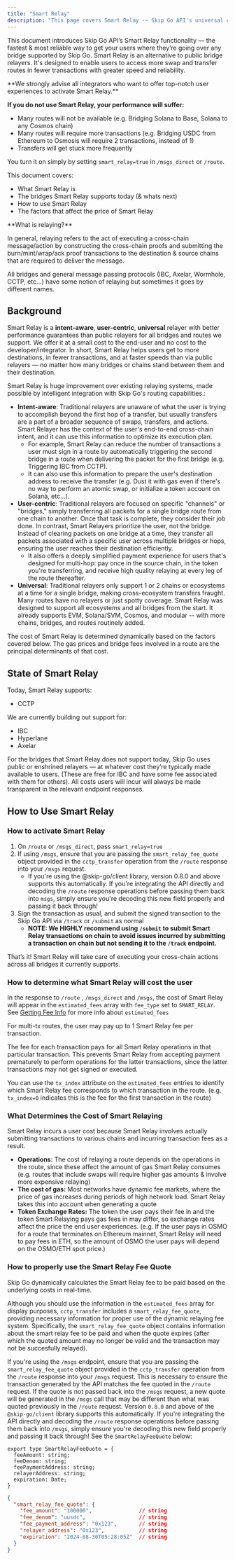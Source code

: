 ```yaml
---
title: "Smart Relay"
description: "This page covers Smart Relay -- Skip Go API's universal cross-chain data & token delivery service"
---
```


This document introduces Skip Go API’s Smart Relay functionality — the fastest & most reliable way to get your users where they’re going over any bridge supported by Skip Go. Smart Relay is an alternative to public bridge relayers. It's designed to enable users to access more swap and transfer routes in fewer transactions with greater speed and reliability.


 <Warning>
 **We strongly advise all integrators who want to offer top-notch user experiences to activate Smart Relay.**
 
 **If you do not use Smart Relay, your performance will suffer:** 
 
 * Many routes will not be available (e.g. Bridging Solana to Base, Solana to any Cosmos chain)
 * Many routes will require more transactions (e.g. Bridging USDC from Ethereum to Osmosis will require 2 transactions, instead of 1)
 * Transfers will get stuck more frequently
 
 You turn it on simply by setting `smart_relay=true` in `/msgs_direct` or `/route`.
</Warning>

This document covers: 

* What Smart Relay is
* The bridges Smart Relay supports today (& whats next)
* How to use Smart Relay
* The factors that affect the price of Smart Relay


 <Info>
 **What is relaying?**
 
 In general, relaying refers to the act of executing a cross-chain message/action by constructing the cross-chain proofs and submitting the burn/mint/wrap/ack proof transactions to the destination & source chains that are required to deliver the message.
 
 All bridges and general message passing protocols (IBC, Axelar, Wormhole, CCTP, etc…) have some notion of relaying but sometimes it goes by different names.
</Info>

## Background

Smart Relay is a **intent-aware**, **user-centric**, **universal** relayer with better performance guarantees than public relayers for all bridges and routes we support. We offer it at a small cost to the end-user and no cost to the developer/integrator. In short, Smart Relay helps users get to more destinations, in fewer transactions, and at faster speeds than via public relayers — no matter how many bridges or chains stand between them and their destination. 

Smart Relay is huge improvement over existing relaying systems, made possible by intelligent integration with Skip Go's routing capabilities.: 

* **Intent-aware**: Traditional relayers are unaware of what the user is trying to accomplish beyond the first hop of a transfer, but usually transfers are a part of a broader sequence of swaps, transfers, and actions. Smart Relayer has the context of the user's end-to-end cross-chain intent, and it can use this information to optimize its execution plan.  
   * For example, Smart Relay can reduce the number of transactions a user must sign in a route by automatically triggering the second bridge in a route when delivering the packet for the first bridge (e.g. Triggering IBC from CCTP).  
   * It can also use this information to prepare the user's destination address to receive the transfer (e.g. Dust it with gas even if there's no way to perform an atomic swap, or initialize a token account on Solana, etc...).
* **User-centric**: Traditional relayers are focused on specific "channels" or "bridges," simply transferring all packets for a single bridge route from one chain to another. Once that task is complete, they consider their job done. In contrast, Smart Relayers prioritize the user, not the bridge. Instead of clearing packets on one bridge at a time, they transfer all packets associated with a specific user across multiple bridges or hops, ensuring the user reaches their destination efficiently.
   * It also offers a deeply simplified payment experience for users that's designed for multi-hop: pay once in the source chain, in the token you're transferring, and receive high quality relaying at every leg of the route thereafter.
* **Universal**: Traditional relayers only support 1 or 2 chains or ecosystems at a time for a single bridge, making cross-ecosystem transfers fraught. Many routes have no relayers or just spotty coverage. Smart Relay was designed to support all ecosystems and all bridges from the start. It already supports EVM, Solana/SVM, Cosmos, and modular -- with more chains, bridges, and routes routinely added.

The cost of Smart Relay is determined dynamically based on the factors covered below. The gas prices and bridge fees involved in a route are the principal determinants of that cost.

## State of Smart Relay

Today, Smart Relay supports: 

* CCTP

We are currently building out support for: 

* IBC
* Hyperlane
* Axelar

For the bridges that Smart Relay does not support today, Skip Go uses public or enshrined relayers — at whatever cost they’re typically made available to users. (These are free for IBC and have some fee associated with them for others). All costs users will incur will always be made transparent in the relevant endpoint responses.

## How to Use Smart Relay

### How to activate Smart Relay

1. On `/route` or `/msgs_direct`, pass `smart_relay=true`
2. If using `/msgs`, ensure that you are passing the `smart_relay_fee_quote` object provided in the `cctp_transfer` operation from the `/route` response into your `/msgs` request. 
   - If you're using the @skip-go/client library, version 0.8.0 and above supports this automatically. If you're integrating the API directly and decoding the `/route` response operations before passing them back into `msgs`, simply ensure you're decoding this new field properly and passing it back through!
3. Sign the transaction as usual, and submit the signed transaction to the Skip Go API via `/track` or `/submit` as normal  
   - **NOTE: We HIGHLY recommend using `/submit` to submit Smart Relay transactions on chain to avoid issues incurred by submitting a transaction on chain but not sending it to the `/track` endpoint.**

That’s it! Smart Relay will take care of executing your cross-chain actions across all bridges it currently supports.

### How to determine what Smart Relay will cost the user

In the response to `/route` , `/msgs_direct` and `/msgs`, the cost of Smart Relay will appear in the `estimated_fees` array with `fee_type` set to `SMART_RELAY`. See [Getting Fee Info](./fee-info) for more info about `estimated_fees`

For multi-tx routes, the user may pay up to 1 Smart Relay fee per transaction. 

The fee for each transaction pays for all Smart Relay operations in that particular transaction. This prevents Smart Relay from accepting payment prematurely to perform operations for the latter transactions, since the latter transactions may not get signed or executed. 

You can use the `tx_index` attribute on the `estimated_fees` entries to identify which Smart Relay fee corresponds to which transaction in the route. (e.g. `tx_index=0` indicates this is the fee for the first transaction in the route)

### What Determines the Cost of Smart Relaying

Smart Relay incurs a user cost because Smart Relay involves actually submitting transactions to various chains and incurring transaction fees as a result. 

* **Operations**: The cost of relaying a route depends on the operations in the route, since these affect the amount of gas Smart Relay consumes (e.g. routes that include swaps will require higher gas amounts & involve more expensive relaying)
* **The cost of gas:** Most networks have dynamic fee markets, where the price of gas increases during periods of high network load. Smart Relay takes this into account when generating a quote
* **Token Exchange Rates:** The token the user pays their fee in and the token Smart Relaying pays gas fees in may differ, so exchange rates affect the price the end user experiences. (e.g. If the user pays in OSMO for a route that terminates on Ethereum mainnet, Smart Relay will need to pay fees in ETH, so the amount of OSMO the user pays will depend on the OSMO/ETH spot price.)

### How to properly use the Smart Relay Fee Quote

Skip Go dynamically calculates the Smart Relay fee to be paid based on the underlying costs in real-time. 

Although you should use the information in the `estimated_fees` array for display purposes, `cctp_transfer` includes a `smart_relay_fee_quote`, providing necessary information for proper use of the dynamic relaying fee system. Specifically, the `smart_relay_fee_quote` object contains information about the smart relay fee to be paid and when the quote expires (after which the quoted amount may no longer be valid and the transaction may not be succesfully relayed). 

If you're using the `/msgs` endpoint, ensure that you are passing the `smart_relay_fee_quote` object provided in the `cctp_transfer` operation from the `/route` response into your `/msgs` request. This is necessary to ensure the transaction generated by the API matches the fee quoted in the `/route` request. If the quote is not passed back into the `/msgs` request, a new quote will be generated in the `/msgs` call that may be different than what was quoted previously in the `/route` request. Version `0.8.0` and above of the `@skip-go/client` library supports this automatically. If you're integrating the API directly and decoding the `/route` response operations before passing them back into `/msgs`, simply ensure you're decoding this new field properly and passing it back through!  See the `SmartRelayFeeQuote` below:

<CodeGroup>

```text TypeScript
export type SmartRelayFeeQuote = {
  feeAmount: string;
  feeDenom: string;
  feePaymentAddress: string;
  relayerAddress: string;
  expiration: Date;
}
```

```JSON JSON
{
  "smart_relay_fee_quote": {
    "fee_amount": "100000",               // string
    "fee_denom": "uusdc",                 // string
    "fee_payment_address": "0x123",       // string
    "relayer_address": "0x123",           // string
    "expiration": "2024-08-30T05:28:05Z"  // string
  }
}
```

</CodeGroup>
